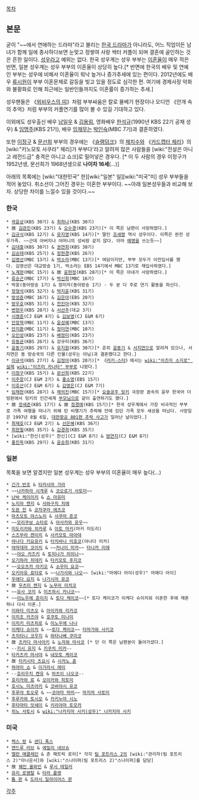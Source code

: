 [[목차]]
== 본문 ==
굳이 "~~에서 연애하는 드라마"라고 불리는 [[한국 드라마]]가 아니라도, 어느 직업이든 남녀가 함께 일에 종사하다보면 눈맞고 정쌓여 사랑 싹터 커플이 되며 결혼에 골인하는 것은 흔한 일이다. [[성우]]라고 예외는 없다. 한국 성우계는 성우 부부는 [[이혼]]율이 매우 적은 반면, 일본 성우계는 성우 부부의 이혼율이 상당히 높다.[* 반면에 한국의 배우 및 연예인 부부는 성우에 비해서 이혼율이 워낙 높거나 증가추세에 있는 편이다. 2012년에도 배우 [[류시원]]이 부부 이혼문제로 갈등을 빚고 있을 정도로 심각한 편. 여기에 경제사정 악화와 불황화로 인해 최근에는 일반인들까지도 이혼률이 증가하는 추세.]

성우팬들은 《[[뫼비우스의 띠]]》처럼 부부싸움은 칼로 물베기 현장이나 오디언 《안개 속의 추억》처럼 부부의 커플연기를 많이 볼 수 있길 기대하고 있다.

이외에도 성우출신 배우 [[남일우]] & [[김용림]], 영화배우 [[한석규]](1990년 KBS 22기 공채 성우) & [[임명주]](KBS 21기), 배우 [[임채무]]는 [[박인숙]](MBC 7기)과 결혼하였다.

또한 [[이정구]] & [[문선희]] 부부의 경우에는 《[[슬램덩크]]》의 [[채치수]]와 《[[카드캡터 체리]]》의 [wiki:"키노모토 사쿠라" 체리]가 부부다'라고 알려져 많은 사람들을 [wiki:"전설은 아니고 레전드급" 충격은 아니고 쇼크]로 밀어넣은 경우다. [* 이 두 사람의 경우 이정구가 1952년생, 문선희가 1968년생으로 '''나이차 16세'''(...)]

아래의 목록에는 [wiki:"대한민국" 한][wiki:"일본" 일][wiki:"미국"미] 성우 부부들을 적어 놓았다. 취소선이 그어진 경우는 이혼한 부부이다. ~~아래 일본성우들과 비교해 보자. 상당한 차이를 느낄수 있을 것이다.~~

=== 한국 ===
 * [[곽윤상]](KBS 30기) & [[최하나]](KBS 30기)
 * 故 [[김관진]](KBS 23기) & [[오수경]](KBS 23기)[* 이 쪽은 남편이 사망하였다.] 
 * [[김규식]](KBS 12기) & [[유지영]](KBS 14기)[* 딸인 [[조세령]] 역시 성우이다. 이쪽은 완전 성우가족. ~~근데 아버지나 어머니의 성씨랑 같지 않다. 아마 [[예명]]을 쓰는듯~~]
 * [[김대중(성우)|김대중]](KBS 30기) & [[권연희]](KBS 30기)
 * [[김승태]](KBS 25기) & [[정현경]](KBS 26기)
 * [[김영선(성우)|김영선]](MBC 13기) & [[박소라]](MBC 13기)[* 여담이지만, 부부 모두가 이전입사를 했다. 김영선은 대교방송 1기, 박소라는 EBS 14기에서 MBC 13기로 재입사하였다.]
 * [[노계현]](MBC 15기) & 故 [[윤현정]](KBS 28기)[* 이 쪽은 아내가 사망하였다.]
 * [[류승곤]](MBC 17기) & [[박신희]](MBC 16기)
 * 박웅(동아방송 1기) & 장미자(동아방송 1기) - 두 분 다 주로 연기 활동을 하신다.
 * [[정형석]](KBS 32기) & [[박지윤(성우)|박지윤]](KBS 31기)
 * [[방성준]](MBC 16기) & [[김은아]](EBS 20기)
 * [[방우호]](KBS 31기) & [[전진아]](KBS 32기)
 * [[변현우]](KBS 28기) & [[서선주]](대교 3기)
 * [[시영준]](CJ E&M 4기) & [[김보영]](CJ E&M 6기)
 * [[안장혁]](MBC 11기) & [[윤성혜]](MBC 13기)
 * [[안지환]](MBC 11기) & [[정미연]](MBC 10기)
 * [[오인성]](KBS 23기) & [[배정미]](KBS 23기)
 * [[유동균]](KBS 26기) & 강규리(KBS 36기)
 * [[윤동기]](KBS 29기) & [[유지원]](KBS 30기)[* 흔히 [[윤동기]] & [[서지연]]으로 알려져 있으나, 서지연은 동 방송국의 다른 인물(성우는 아님)과 결혼했다고 한다.]
 * [[이규석]](KBS 27기) & [[김정아]](KBS 28기)[* 《[[러키☆스타]]》에서는 [[wiki:"이즈미 소지로" 실제]] [[wiki:"이즈미 카나타" 부부]]로 나왔다.]
 * [[이정구]](KBS 15기) & [[문선희]](KBS 22기)
 * [[이주창]](CJ E&M 2기) & [[홍소영]](EBS 15기)
 * [[이호산]](CJ E&M 6기) & [[김영은]](CJ E&M 7기)
 * [[임채헌]](KBS 28기) & [[채의진]](MBC 15기)[* [[요술공주 밍키]] 극장판 꿈속의 윤무 한국어 더빙판에서 밍키의 인간세계 [[부모님]]으로 같이 출연하기도 했다.]
 * 故 [[장세준]](KBS 17기) & 故 [[정경애]](KBS 15기)[* 한국 성우계에서 가장 비극적인 부부로 가족 여행을 떠나기 위해 탄 비행기가 추락해 안에 있던 가족 모두 세상을 떠났다. 사망일은 1997년 8월 6일, [[대한항공 801편 추락 사고]]가 일어난 날이었다.]
 * [[최재호]](CJ E&M 2기) & [[선은혜]](KBS 36기)
 * [[최현철]](KBS 35기) & [[김경희]](KBS 35기)
 * [wiki:"한신(성우)" 한신](CJ E&M 8기) & [[방연지]](CJ E&M 8기)
 * [[홍진욱]](KBS 29기) & [[윤승희]](KBS 31기)

=== 일본 ===
목록을 보면 알겠지만 일본 성우계는 성우 부부의 이혼율이 매우 높다(…)

 * [[긴가 반조]] & [[타카시마 가라]]
 * ~~[[나카하라 시게루]] & [[코오로기 사토미]]~~
 * [[난바 케이이치]] & [[쇼 마유미]]
 * [[노지마 켄지]] & [[사와구치 치에]]
 * [[도몬 진]] & [[코자쿠라 에츠코]]
 * [[마츠모토 야스노리]] & [[사쿠마 준코]]
 * ~~[[모리쿠보 쇼타로]] & [[아사카와 유우]]~~
 * [[미도리카와 히카루]] & [[이토 마키]](마키 미도리)
 * [[스즈무라 켄이치]] & [[사카모토 마아야]]
 * [[야나다 키요유키]] & [[타치바나 미호코]](야나다 미카)
 * [[야마데라 코이치]] & ~~[[카나이 미카]]~~ [[타나카 리에]]
 * ~~[[야오 카즈키]] & [[토미나가 미이나]]~~
 * [[오기하라 히데키]] & [[타키모토 후지코]]
 * ~~[[오오츠카 아키오]] & [[소우미 요코]]~~
 * [[오키아유 료타로]] & ~~[[나가사와 나오]]~~ [wiki:"마에다 아이(성우)" 마에다 아이]
 * [[우에다 요지]] & [[나가시마 유코]]
 * 故 [[우츠미 켄지]] & [[노무라 미치코]]
 * ~~[[유사 코지]] & [[미츠하시 카나코]]~~
 * ~~[[이노우에 준이치]] & [[토다 케이코]]~~[* 토다 케이코가 이케다 슈이치와 이혼한 후에 재혼하나 다시 이혼.]
 * [[이와타 미츠오]] & [[아이카와 리카코]]
 * [[이치조 카즈야]] & [[호쿠토 미나미]]
 * [[이치키 미츠히로]] & [[이노우에 나나]]
 * [[이케다 슈이치]] & ~~[[토다 케이코]]~~ [[타마가와 사키코]]
 * [[츠지타니 코우지]] & [[와타나베 쿠미코]]
 * 故 [[츠카다 마사아키]] & [[노자와 마사코]] [* 단 이 쪽은 남편분이 돌아가셨다.]
 * --[[키시 유지]] & [[키쿠치 미카]]--
 * [[타카츠카 마사야]] & [[네모토 케이코]]
 * 故 [[타키시타 츠요시]] & [[시카노 쥰]]
 * [[하야미 쇼]] & [[이가라시 레이]]
 * --[[호리우치 켄유]] & [[마츠이 나오코]]--
 * [[호리카와 료]] & [[오이카와 히토미]]
 * [[호시노 미츠아키]] & [[코바야시 유코]]
 * [[후루야 토오루]] & ~~[[코야마 마미]]~~ [[마지마 사토미]]
 * [[후루카와 토시오]] & [[카키누마 시노]]
 * [[후타마타 잇세이]] & [[키리야마 토모카]]
 * [[히노 사토시]] & [[wiki:"나카지마 사키(성우)" 나카지마 사키]]
=== 미국 ===
 * [[렉스 랑]] & [[샌디 폭스]]
 * [[앤드루 러브]] & [[에밀리 네브슈]]
 * [[엘런 매클레인]] & 존 패트릭 로리[* 각각 [[팀 포트리스 2]]의 [wiki:"관리자(팀 포트리스 2)"아나운서]와 [wiki:"스나이퍼(팀 포트리스 2)"스나이퍼]를 담당]
 * 故 [[웨인 올와인]] & [[루시 테일러]]
 * [[유리 로웬탈]] & [[타라 플랫]]
 * [[톰 판]] & [[도러시 일라이어스 판]]

[[각주]]
